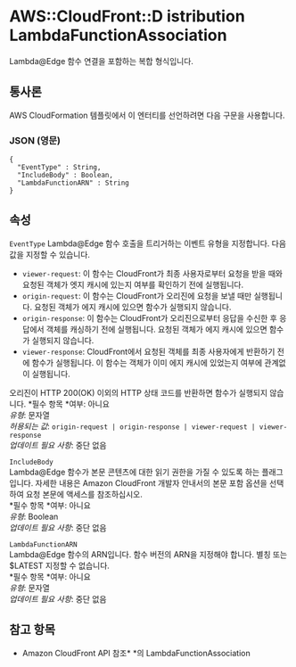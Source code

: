 # AWS::CloudFront::D istribution LambdaFunctionAssociation

Lambda@Edge 함수 연결을 포함하는 복합 형식입니다.

## 통사론

AWS CloudFormation 템플릿에서 이 엔터티를 선언하려면 다음 구문을 사용합니다.

### JSON (영문)

```
{
  "EventType" : String,
  "IncludeBody" : Boolean,
  "LambdaFunctionARN" : String
}
```

## 속성

`EventType` Lambda@Edge 함수 호출을 트리거하는 이벤트 유형을 지정합니다. 다음 값을 지정할 수 있습니다.

- `viewer-request`: 이 함수는 CloudFront가 최종 사용자로부터 요청을 받을 때와 요청된 객체가 엣지 캐시에 있는지 여부를 확인하기 전에 실행됩니다.
- `origin-request`: 이 함수는 CloudFront가 오리진에 요청을 보낼 때만 실행됩니다. 요청된 객체가 에지 캐시에 있으면 함수가 실행되지 않습니다.
- `origin-response`: 이 함수는 CloudFront가 오리진으로부터 응답을 수신한 후 응답에서 객체를 캐싱하기 전에 실행됩니다. 요청된 객체가 에지 캐시에 있으면 함수가 실행되지 않습니다.
- `viewer-response`: CloudFront에서 요청된 객체를 최종 사용자에게 반환하기 전에 함수가 실행됩니다. 이 함수는 객체가 이미 에지 캐시에 있었는지 여부에 관계없이 실행됩니다.

오리진이 HTTP 200(OK) 이외의 HTTP 상태 코드를 반환하면 함수가 실행되지 않습니다.
*필수 항목 *여부: 아니요  
_유형_: 문자열  
_허용되는 값_: `origin-request | origin-response | viewer-request | viewer-response`  
_업데이트 필요 사항_: 중단 없음

`IncludeBody`  
Lambda@Edge 함수가 본문 콘텐츠에 대한 읽기 권한을 가질 수 있도록 하는 플래그입니다. 자세한 내용은 Amazon CloudFront 개발자 안내서의 본문 포함 옵션을 선택하여 요청 본문에 액세스를 참조하십시오.  
*필수 항목 *여부: 아니요  
_유형_: Boolean  
_업데이트 필요 사항_: 중단 없음

`LambdaFunctionARN`  
Lambda@Edge 함수의 ARN입니다. 함수 버전의 ARN을 지정해야 합니다. 별칭 또는 $LATEST 지정할 수 없습니다.  
*필수 항목 *여부: 아니요  
_유형_: 문자열  
_업데이트 필요 사항_: 중단 없음

## 참고 항목

- Amazon CloudFront API 참조\* \*의 LambdaFunctionAssociation
